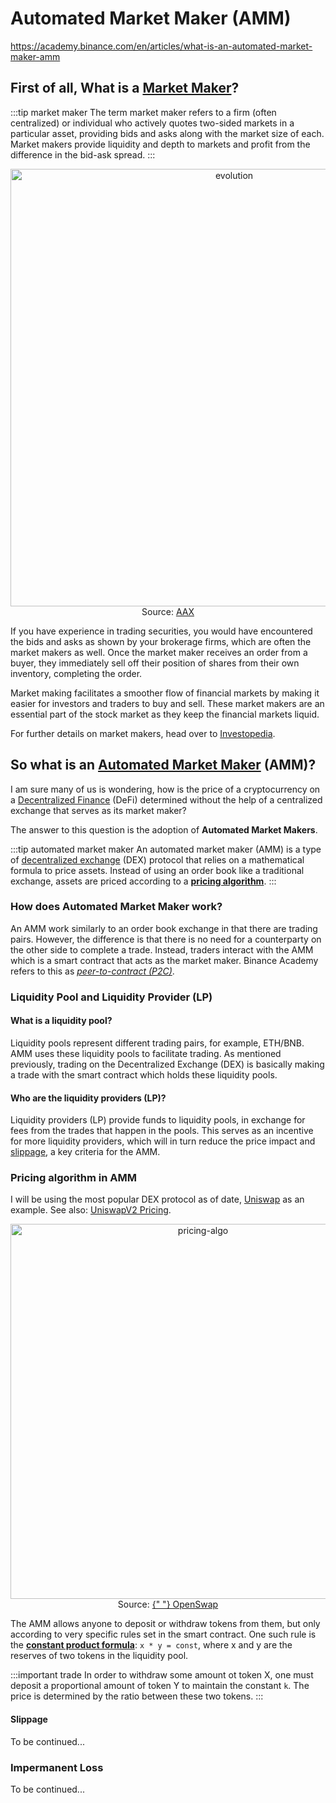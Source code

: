 # Automated Market Maker (AMM)

https://academy.binance.com/en/articles/what-is-an-automated-market-maker-amm

## First of all, What is a [Market Maker](https://www.investopedia.com/terms/m/marketmaker.asp#:~:text=The%20term%20market%20maker%20refers,in%20the%20bid%2Dask%20spread.)?

:::tip market maker
The term market maker refers to a firm (often centralized) or individual who actively quotes two-sided markets
in a particular asset, providing bids and asks along with the market size of each. Market makers provide liquidity and depth
to markets and profit from the difference in the bid-ask spread.
:::

<div align="center">
  <img
    src="/shaokiat-blog/img/web/marketmaker.jpg"
    alt="evolution"
    width="700"
  />
</div>
<div align="center" width="700" textAlign="left" style={{}}>
  Source:
  <a href="https://blog.aax.com/en/2019/04/25/market-makers/"> AAX</a>
</div>

If you have experience in trading securities, you would have encountered the bids and asks as shown by your brokerage firms,
which are often the market makers as well. Once the market maker receives an order from a buyer, they immediately sell off their
position of shares from their own inventory, completing the order.

Market making facilitates a smoother flow of financial markets by making it easier
for investors and traders to buy and sell. These market makers are an essential part of the stock market as
they keep the financial markets liquid.

For further details on market makers, head over to [Investopedia](https://www.investopedia.com/terms/m/marketmaker.asp#:~:text=The%20term%20market%20maker%20refers,in%20the%20bid%2Dask%20spread.).

## So what is an [Automated Market Maker](https://academy.binance.com/en/articles/what-is-an-automated-market-maker-amm) (AMM)?

I am sure many of us is wondering, how is the price of a cryptocurrency on a [Decentralized Finance](<https://www.investopedia.com/decentralized-finance-defi-5113835#:~:text=Decentralized%20finance%20(DeFi)%20is%20an,to%20those%20used%20by%20cryptocurrencies.&text=It%20eliminates%20the%20fees%20that,keeping%20it%20in%20a%20bank.>)
(DeFi) determined without the help of a centralized exchange that serves as its market maker?

The answer to this question is the adoption of **Automated Market Makers**.

<!-- not only does it allow trading of cryptocurrencies, but also
the ability to provide liquidity to a [liquidity pool](#liquidity-pool-and-liquidity-provider-lp). This essentially allows anyone to become a market maker on an exchange and earn
fees for providing liquidity. -->

:::tip automated market maker
An automated market maker (AMM) is a type of [decentralized exchange](https://en.wikipedia.org/wiki/Decentralized_exchange) (DEX) protocol that relies on a mathematical formula to price assets.
Instead of using an order book like a traditional exchange, assets are priced according to a [**pricing algorithm**](#pricing-algorithm-in-amm).
:::

### How does Automated Market Maker work?

An AMM work similarly to an order book exchange in that there are trading pairs. However, the difference is that there is no need
for a counterparty on the other side to complete a trade. Instead, traders interact with the AMM which is a smart contract that acts
as the market maker. Binance Academy refers to this as [_peer-to-contract (P2C)_](https://academy.binance.com/en/articles/what-is-an-automated-market-maker-amm).

### Liquidity Pool and Liquidity Provider (LP)

#### What is a liquidity pool?

Liquidity pools represent different trading pairs, for example, ETH/BNB. AMM uses these liquidity pools to facilitate trading. As mentioned previously,
trading on the Decentralized Exchange (DEX) is basically making a trade with the smart contract which holds these liquidity pools.

#### Who are the liquidity providers (LP)?

Liquidity providers (LP) provide funds to liquidity pools, in exchange for fees from the trades that happen in the pools. This serves
as an incentive for more liquidity providers, which will in turn reduce the price impact and [slippage](#slippage), a key criteria for the AMM.

### Pricing algorithm in AMM

I will be using the most popular DEX protocol as of date, [Uniswap](https://uniswap.org/) as an example.
See also: [UniswapV2 Pricing](https://docs.uniswap.org/protocol/V2/concepts/advanced-topics/pricing).

<div align="center">
  <img
    src="/shaokiat-blog/img/web/pricing-algo.png"
    alt="pricing-algo"
    width="600"
  />
</div>
<div align="center" width="700" textAlign="left" style={{}}>
  Source:
  <a href="https://doc.openswap.xyz/support-and-faq/swapping-guide">
    {" "}
    OpenSwap
  </a>
</div>

The AMM allows anyone to deposit or withdraw tokens from them, but only according to very specific rules set in the smart contract.
One such rule is the [**constant product formula**](https://docs.uniswap.org/protocol/V2/concepts/advanced-topics/pricing): `x * y = const`,
where x and y are the reserves of two tokens in the liquidity pool.

:::important trade
In order to withdraw some amount ot token X, one must deposit a proportional amount of token Y to maintain the constant `k`.
The price is determined by the ratio between these two tokens.
:::

#### Slippage

To be continued...

### Impermanent Loss

To be continued...
